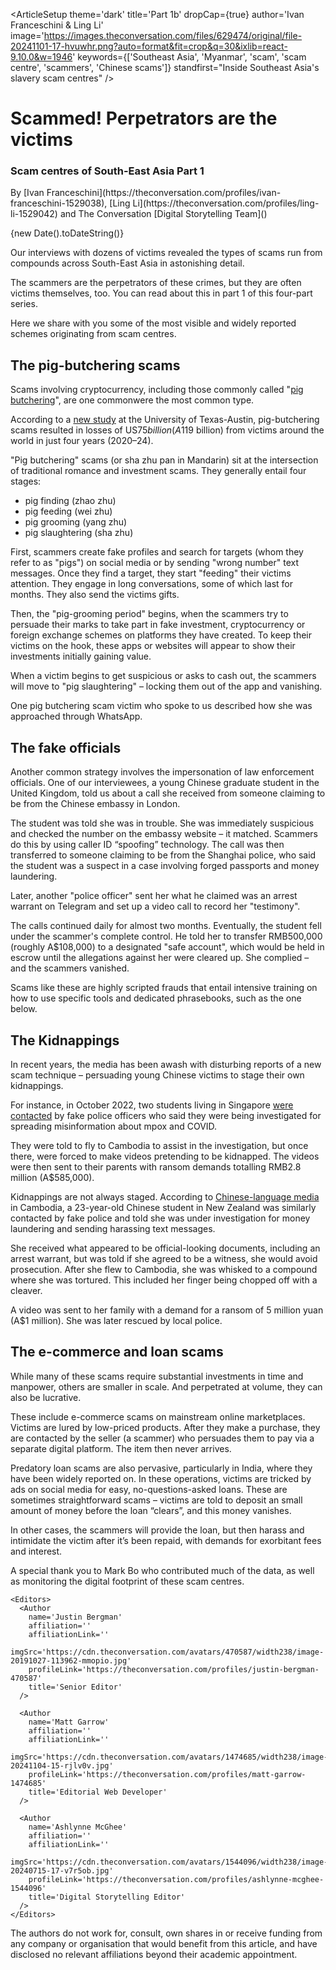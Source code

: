 
<ArticleSetup
  theme='dark'
  title='Part 1b'
  dropCap={true}
  author='Ivan Franceschini & Ling Li'
  image='https://images.theconversation.com/files/629474/original/file-20241101-17-hvuwhr.png?auto=format&fit=crop&q=30&ixlib=react-9.10.0&w=1946'
  keywords={['Southeast Asia', 'Myanmar', 'scam', 'scam centre', 'scammers', 'Chinese scams']}
  standfirst="Inside Southeast Asia's slavery scam centres"
/>

<h1 className='font-base'>Scammed! Perpetrators are the victims</h1>
<h3 className='font-base'>Scam centres of South-East Asia Part 1</h3>

<div>
  <p className='text-sm font-base'>By [Ivan Franceschini](https://theconversation.com/profiles/ivan-franceschini-1529038), [Ling Li](https://theconversation.com/profiles/ling-li-1529042) and The Conversation [Digital Storytelling Team]() </p>
  <time className='text-xs font-base opacity-50'>{new Date().toDateString()}</time>
</div>

Our interviews with dozens of victims revealed the types of scams run from compounds across South-East Asia in astonishing detail.

The scammers are the perpetrators of these crimes, but they are often victims themselves, too. You can read about this in part 1 of this four-part series.

Here we share with you some of the most visible and widely reported schemes originating from scam centres.

## The pig-butchering scams

Scams involving cryptocurrency, including those commonly called "[pig butchering](https://www.afp.gov.au/news-centre/media-release/pig-butchering-scam-targeting-australians-afp-warns-lonely-hearts-be-wary)", are one commonwere the most common type. 

According to a [new study](https://time.com/6836703/pig-butchering-scam-victim-loss-money-study-crypto/) at the University of Texas-Austin, pig-butchering scams resulted in losses of US$75 billion (A$119 billion) from victims around the world in just four years (2020–24).

"Pig butchering" scams (or sha zhu pan in Mandarin) sit at the intersection of traditional romance and investment scams. They generally entail four stages: 

* pig finding (zhao zhu)
* pig feeding (wei zhu)
* pig grooming (yang zhu) 
* pig slaughtering (sha zhu) 

First, scammers create fake profiles and search for targets (whom they refer to as "pigs") on social media or by sending "wrong number" text messages. Once they find a target, they start "feeding" their victims attention. They engage in long conversations, some of which last for months. They also send the victims gifts. 

Then, the "pig-grooming period" begins, when the scammers try to persuade their marks to take part in fake investment, cryptocurrency or foreign exchange schemes on platforms they have created. To keep their victims on the hook, these apps or websites will appear to show their investments initially gaining value. 

When a victim begins to get suspicious or asks to cash out, the scammers will move to "pig slaughtering" – locking them out of the app and vanishing.

One pig butchering scam victim who spoke to us described how she was approached through WhatsApp.

<PigButcheringSection />

## The fake officials

Another common strategy involves the impersonation of law enforcement officials. 
One of our interviewees, a young Chinese graduate student in the United Kingdom, told us about a call she received from someone claiming to be from the Chinese embassy in London. 

The student was told she was in trouble. She was immediately suspicious and checked the number on the embassy website – it matched. Scammers do this by using caller ID “spoofing” technology. The call was then transferred to someone claiming to be from the Shanghai police, who said the student was a suspect in a case involving forged passports and money laundering.

Later, another "police officer" sent her what he claimed was an arrest warrant on Telegram and set up a video call to record her "testimony". 

The calls continued daily for almost two months. Eventually, the student fell under the scammer's complete control. He told her to transfer RMB500,000 (roughly A$108,000) to a designated "safe account", which would be held in escrow until the allegations against her were cleared up. She complied – and the scammers vanished.

Scams like these are highly scripted frauds that entail intensive training on how to use specific tools and dedicated phrasebooks, such as the one below. 

<PhrasebookScramble />

## The Kidnappings

In recent years, the media has been awash with disturbing reports of a new scam technique – persuading young Chinese victims to stage their own kidnappings. 

For instance, in October 2022, two students living in Singapore [were contacted](https://www.channelnewsasia.com/singapore/staged-kidnap-scam-victims-students-cambodia-singapore-fake-china-police-3030701) by fake police officers who said they were being investigated for spreading misinformation about mpox and COVID. 

They were told to fly to Cambodia to assist in the investigation, but once there, were forced to make videos pretending to be kidnapped. The videos were then sent to their parents with ransom demands totalling RMB2.8 million (A$585,000). 

Kidnappings are not always staged. According to [Chinese-language media](https://mp.weixin.qq.com/s/R2wyviAOrQ2nubERegvcuw) in Cambodia, a 23-year-old Chinese student in New Zealand was similarly contacted by fake police and told she was under investigation for money laundering and sending harassing text messages.

She received what appeared to be official-looking documents, including an arrest warrant, but was told if she agreed to be a witness, she would avoid prosecution. After she flew to Cambodia, she was whisked to a compound where she was tortured. This included her finger being chopped off with a cleaver.

A video was sent to her family with a demand for a ransom of 5 million yuan (A$1 million). She was later rescued by local police.

## The e-commerce and loan scams 

While many of these scams require substantial investments in time and manpower, others are smaller in scale. And perpetrated at volume, they can also be lucrative.

These include e-commerce scams on mainstream online marketplaces. Victims are lured by low-priced products. After they make a purchase, they are contacted by the seller (a scammer) who persuades them to pay via a separate digital platform. The item then never arrives.

Predatory loan scams are also pervasive, particularly in India, where they have been widely reported on. In these operations, victims are tricked by ads on social media for easy, no-questions-asked loans. These are sometimes straightforward scams – victims are told to deposit an small amount of money before the loan “clears”, and this money vanishes. 

In other cases, the scammers will provide the loan, but then harass and intimidate the victim after it’s been repaid, with demands for exorbitant fees and interest.

<AuthorSection>
 <Acknowledgements>
  A special thank you to Mark Bo who contributed much of the data, as well as monitoring the digital footprint of these scam centres.
  </Acknowledgements>

 <Editorial>
    <Authors>
      <Author
      name='Ivan Franceschini'
      affiliation='The University of Melbourne'
      affiliationLink='https://theconversation.com/institutions/the-university-of-melbourne-722'
      imgSrc='https://cdn.theconversation.com/avatars/1529038/width238/getimage_345eee4d-e639-4cfa-8991-492b0459f47a.jpg'
      profileLink='https://theconversation.com/profiles/ivan-franceschini-1529038'
      title='Lecturer, Chinese Studies'
      />
      <Author
      name='Ling Li'
      affiliation="Ca' Foscari University of Venice"
      affiliationLink='https://theconversation.com/institutions/ca-foscari-university-of-venice-4378'
      imgSrc='https://cdn.theconversation.com/avatars/1529042/width238/file-20240726-17-rt9b0t.jpg'
      profileLink='https://theconversation.com/profiles/ling-li-1529042'
      title='PhD candidate'
      />
    </Authors>

    <Editors>
      <Author
        name='Justin Bergman'
        affiliation=''
        affiliationLink=''
        imgSrc='https://cdn.theconversation.com/avatars/470587/width238/image-20191027-113962-mmopio.jpg'
        profileLink='https://theconversation.com/profiles/justin-bergman-470587'
        title='Senior Editor'
      />

      <Author
        name='Matt Garrow'
        affiliation=''
        affiliationLink=''
        imgSrc='https://cdn.theconversation.com/avatars/1474685/width238/image-20241104-15-rjlv0v.jpg'
        profileLink='https://theconversation.com/profiles/matt-garrow-1474685'
        title='Editorial Web Developer'
      />

      <Author
        name='Ashlynne McGhee'
        affiliation=''
        affiliationLink=''
        imgSrc='https://cdn.theconversation.com/avatars/1544096/width238/image-20240715-17-v7r5ob.jpg'
        profileLink='https://theconversation.com/profiles/ashlynne-mcghee-1544096'
        title='Digital Storytelling Editor'
      />
    </Editors>
  </Editorial>

<Disclosures>
  The authors do not work for, consult, own shares in or receive funding from any company or organisation that would benefit from this article, and have disclosed no relevant affiliations beyond their academic appointment.
</Disclosures>
</AuthorSection>

